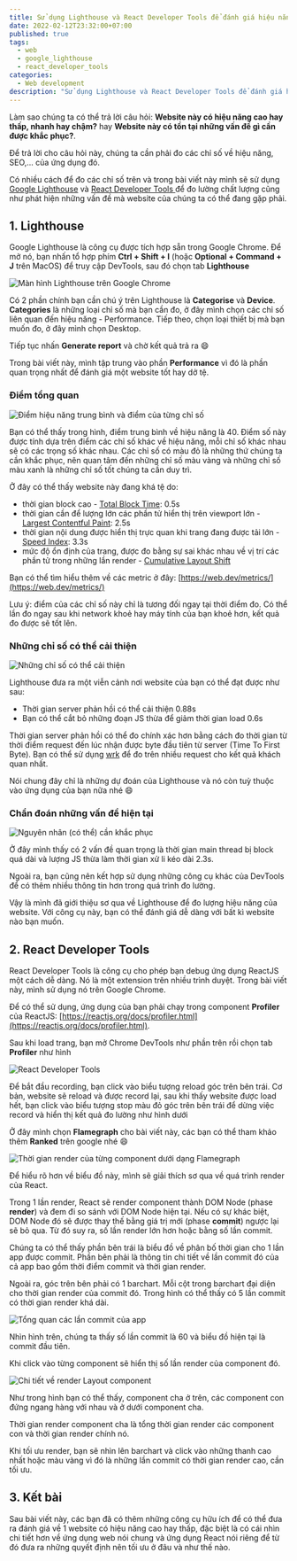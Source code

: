 ```yaml
---
title: Sử dụng Lighthouse và React Developer Tools để đánh giá hiệu năng web
date: 2022-02-12T23:32:00+07:00
published: true
tags:
  - web
  - google_lighthouse
  - react_developer_tools
categories:
  - Web development
description: "Sử dụng Lighthouse và React Developer Tools để đánh giá hiệu năng web"
---
```


Làm sao chúng ta có thể trả lời câu hỏi: **Website này có hiệu năng cao hay thấp, nhanh hay chậm?** hay **Website này có tồn tại những vấn đề gì cần được khắc phục?**.

Để trả lời cho câu hỏi này, chúng ta cần phải đo các chỉ số về hiệu năng, SEO,... của ứng dụng đó.

Có nhiều cách để đo các chỉ số trên và trong bài viết này mình sẽ sử dụng [Google Lighthouse](https://developers.google.com/web/tools/lighthouse/) và [React Developer Tools
](https://chrome.google.com/webstore/detail/react-developer-tools/fmkadmapgofadopljbjfkapdkoienihi) để đo lường chất lượng cũng như phát hiện những vấn đề mà website của chúng ta có thể đang gặp phải.

## 1. Lighthouse

Google Lighthouse là công cụ được tích hợp sẵn trong Google Chrome. Để mở nó, bạn nhấn tổ hợp phím **Ctrl + Shift + I** (hoặc **Optional + Command + J** trên MacOS) để truy cập DevTools, sau đó chọn tab **Lighthouse**

<Image
  src="/images/lighthouse-1.png"
  title="Màn hình Lighthouse trên Google Chrome"
/>

Có 2 phần chính bạn cần chú ý trên Lighthouse là **Categorise** và **Device**. **Categories** là những loại chỉ số mà bạn cần đo, ở đây mình chọn các chỉ số liên quan đến hiệu năng - Performance. Tiếp theo, chọn loại thiết bị mà bạn muốn đo, ở đây mình chọn Desktop.

Tiếp tục nhấn **Generate report** và chờ kết quả trả ra :smile:

Trong bài viết này, mình tập trung vào phần **Performance** vì đó là phần quan trọng nhất để đánh giá một website tốt hay dở tệ.

### Điểm tổng quan

<Image
  src="/images/lighthouse-2.png"
  title="Điểm hiệu năng trung bình và điểm của từng chỉ số"
/>

Bạn có thể thấy trong hình, điểm trung bình về hiệu năng là 40. Điểm số này được tính dựa trên điểm các chỉ số khác về hiệu năng, mỗi chỉ số khác nhau sẽ có các trọng số khác nhau. Các chỉ số có màu đỏ là những thứ chúng ta cần khắc phục, nên quan tâm đến những chỉ số màu vàng và những chỉ số màu xanh là những chỉ số tốt chúng ta cần duy trì.

Ở đây có thể thấy website này đang khá tệ do:

- thời gian block cao - [Total Block Time](https://web.dev/tbt/): 0.5s
- thời gian cần để lượng lớn các phần tử hiển thị trên viewport lớn - [Largest Contentful Paint](https://web.dev/lcp/): 2.5s
- thời gian nội dung được hiển thị trực quan khi trang đang được tải lớn - [Speed Index](https://web.dev/speed-index/): 3.3s
- mức độ ổn định của trang, được đo bằng sự sai khác nhau về vị trí các phần tử trong những lần render - [Cumulative Layout Shift](https://web.dev/cls/)

Bạn có thể tìm hiểu thêm về các metric ở đây: [https://web.dev/metrics/](https://web.dev/metrics/)

Lưu ý: điểm của các chỉ số này chỉ là tương đối ngay tại thời điểm đo. Có thể lần đo ngay sau khi network khoẻ hay máy tính của bạn khoẻ hơn, kết quả đo được sẽ tốt lên.

### Những chỉ số có thể cải thiện

<Image src="/images/lighthouse-3.png" title="Những chỉ số có thể cải thiện" />

Lighthouse đưa ra một viễn cảnh nơi website của bạn có thể đạt được như sau:

- Thời gian server phản hồi có thể cải thiện 0.88s
- Bạn có thể cắt bỏ những đoạn JS thừa để giảm thời gian load 0.6s

Thời gian server phản hồi có thể đo chính xác hơn bằng cách đo thời gian từ thời điểm request đến lúc nhận được byte đầu tiên từ server (Time To First Byte). Bạn có thể sử dụng [wrk](https://github.com/magiskboy/wrk) để đo trên nhiều request cho kết quả khách quan nhất.

Nói chung đây chỉ là những dự đoán của Lighthouse và nó còn tuỳ thuộc vào ứng dụng của bạn nữa nhé :smile:

### Chẩn đoán những vấn đề hiện tại

<Image
  src="/images/lighthouse-4.png"
  title="Nguyên nhân (có thể) cần khắc phục"
/>

Ở đây mình thấy có 2 vấn đề quan trọng là thời gian main thread bị block quá dài và lượng JS thừa làm thời gian xử li kéo dài 2.3s.

Ngoài ra, bạn cũng nên kết hợp sử dụng những công cụ khác của DevTools để có thêm nhiều thông tin hơn trong quá trình đo lường.

Vậy là mình đã giới thiệu sơ qua về Lighthouse để đo lượng hiệu năng của website. Với công cụ này, bạn có thể đánh giá dễ dàng với bất kì website nào bạn muốn.

## 2. React Developer Tools

React Developer Tools là công cụ cho phép bạn debug ứng dụng ReactJS một cách dễ dàng. Nó là một extension trên nhiều trình duyệt. Trong bài viết này, mình sử dụng nó trên Google Chrome.

Để có thể sử dụng, ứng dụng của bạn phải chạy trong component **Profiler** của ReactJS: [https://reactjs.org/docs/profiler.html](https://reactjs.org/docs/profiler.html).

Sau khi load trang, bạn mở Chrome DevTools như phần trên rồi chọn tab **Profiler** như hình

<Image
  src="/images/react-developer-tools-1.png"
  title="React Developer Tools"
/>

Để bắt đầu recording, bạn click vào biểu tượng reload góc trên bên trái. Cơ bản, website sẽ reload và được record lại, sau khi thấy website được load hết, bạn click vào biểu tượng stop màu đỏ góc trên bên trái để dừng việc record và hiển thị kết quả đo lường như hình dưới

Ở đây mình chọn **Flamegraph** cho bài viết này, các bạn có thể tham khảo thêm **Ranked** trên google nhé :smile:

<Image
  src="/images/react-developer-tools-2.png"
  title="Thời gian render của từng component dưới dạng Flamegraph"
/>

Để hiểu rõ hơn về biểu đồ này, mình sẽ giải thích sơ qua về quá trình render của React.

Trong 1 lần render, React sẽ render component thành DOM Node (phase **render**) và đem đi so sánh với DOM Node hiện tại. Nếu có sự khác biệt, DOM Node đó sẽ được thay thế bằng giá trị mới (phase **commit**) ngược lại sẽ bỏ qua. Từ đó suy ra, số lần render lớn hơn hoặc bằng số lần commit.

Chúng ta có thể thấy phần bên trái là biểu đồ về phân bố thời gian cho 1 lần app được commit.
Phần bên phải là thông tin chi tiết về lần commit đó của cả app bao gồm thời điểm commit và thời gian render.

Ngoài ra, góc trên bên phải có 1 barchart. Mỗi cột trong barchart đại diện cho thời gian render của commit đó. Trong hình có thể thấy có 5 lần commit có thời gian render khá dài.

<Image
  src="/images/react-developer-tools-4.png"
  title="Tổng quan các lần commit của app"
  height={80}
/>

Nhìn hình trên, chúng ta thấy số lần commit là 60 và biểu đồ hiện tại là commit đầu tiên.

Khi click vào từng component sẽ hiển thị số lần render của component đó.

<Image
  src="/images/react-developer-tools-3.png"
  title="Chi tiết về render Layout component"
/>

Như trong hình bạn có thể thấy, component cha ở trên, các component con đứng ngang hàng với nhau và ở dưới component cha.

Thời gian render component cha là tổng thời gian render các component con và thời gian render chính nó.

Khi tối ưu render, bạn sẽ nhìn lên barchart và click vào những thanh cao nhất hoặc màu vàng vì đó là những lần commit có thời gian render cao, cần tối ưu.

## 3. Kết bài

Sau bài viết này, các bạn đã có thêm những công cụ hữu ích để có thể đưa ra đánh giá về 1 website có hiệu năng cao hay thấp, đặc biệt là có cái nhìn chi tiết hơn về ứng dụng web nói chung và ứng dụng React nói riêng để từ đó đưa ra những quyết định nên tối ưu ở đâu và như thế nào.
